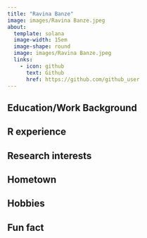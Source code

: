 ```yaml
---
title: "Ravina Banze"
image: images/Ravina Banze.jpeg
about:
  template: solana
  image-width: 15em
  image-shape: round
  image: images/Ravina Banze.jpeg
  links:
    - icon: github
      text: Github
      href: https://github.com/github_user
---
```


## Education/Work Background


## R experience


## Research interests


## Hometown


## Hobbies


## Fun fact
